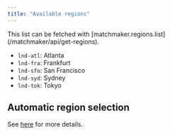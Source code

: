 ```yaml
---
title: "Available regions"
---
```


<Info>
This list can be fetched with [matchmaker.regions.list](/matchmaker/api/get-regions).
</Info>

- `lnd-atl`: Atlanta
- `lnd-fra`: Frankfurt
- `lnd-sfo`: San Francisco
- `lnd-syd`: Sydney
- `lnd-tok`: Tokyo

## Automatic region selection

See [here](/matchmaker/concepts/auto-region-selection) for more details.
